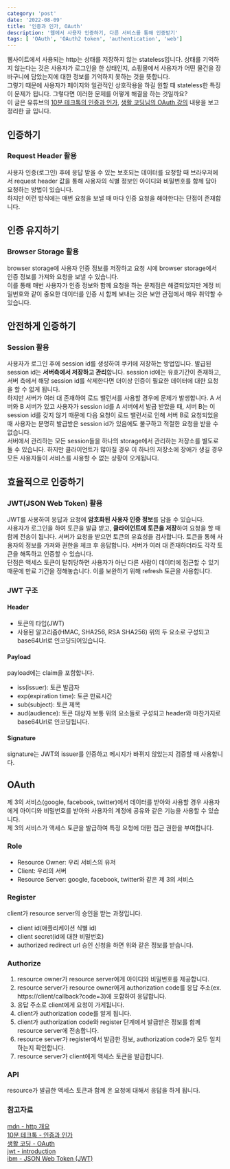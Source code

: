 ```yaml
---
category: 'post'
date: '2022-08-09'
title: '인증과 인가, OAuth'
description: '웹에서 사용자 인증하기, 다른 서비스를 통해 인증받기'
tags: [ 'OAuth', 'OAuth2 token', 'authentication', 'web']
---
```


웹사이트에서 사용되는 http는 상태를 저장하지 않는 stateless입니다. 상태를 기억하지 않는다는 것은 사용자가 로그인을 한 상태인지, 쇼핑몰에서 사용자가 어떤 물건을 장바구니에 담았는지에 대한 정보를 기억하지 못하는 것을 뜻합니다.<br/>
그렇기 때문에 사용자가 페이지와 일관적인 상호작용을 하길 원할 때 stateless한 특징이 문제가 됩니다. 그렇다면 이러한 문제를 어떻게 해결을 하는 것일까요?<br/>
이 글은 유튜브의 [10분 테크톡의 인증과 인가](https://www.youtube.com/watch?v=y0xMXlOAfss), [생활 코딩님의 OAuth 강의](https://www.youtube.com/watch?v=hm2r6LtUbk8&list=PLuHgQVnccGMA4guyznDlykFJh28_R08Q-) 내용을 보고 정리한 글 입니다.<br/>

## 인증하기

### Request Header 활용

사용자 인증(로그인) 후에 응답 받을 수 있는 보호되는 데이터를 요청할 때 브라우저에서 request header 값을 통해 사용자의 식별 정보인 아이디와 비밀번호를 함께 담아 요청하는 방법이 있습니다.<br/>
하지만 이런 방식에는 매번 요청을 보낼 때 마다 인증 요청을 해야한다는 단점이 존재합니다.<br/>

## 인증 유지하기

### Browser Storage 활용

browser storage에 사용자 인증 정보를 저장하고 요청 시에 browser storage에서 인증 정보를 가져와 요청을 보낼 수 있습니다.<br/>
이를 통해 매번 사용자가 인증 정보와 함께 요청을 하는 문제점은 해결되었지만 계정 비밀번호와 같이 중요한 데이터를 인증 시 함께 보내는 것은 보안 관점에서 매우 취약할 수 있습니다.<br/>

## 안전하게 인증하기

### Session 활용

사용자가 로그인 후에 session id를 생성하여 쿠키에 저장하는 방법입니다. 발급된 session id는 **서버측에서 저장하고 관리**합니다. session id에는 유효기간이 존재하고, 서버 측에서 해당 session id를 삭제한다면 더이상 인증이 필요한 데이터에 대한 요청을 할 수 없게 됩니다.<br/>
하지만 서버가 여러 대 존재하여 로드 밸런서를 사용할 경우에 문제가 발생합니다. A 서버와 B 서버가 있고 사용자가 session id를 A 서버에서 발급 받았을 때, 서버 B는 이 session id를 갖지 않기 때문에 다음 요청이 로드 밸런서로 인해 서버 B로 요청되었을 때 사용자는 분명히 발급받은 session id가 있음에도 불구하고 적절한 요청을 받을 수 없습니다.<br/>
서버에서 관리하는 모든 session들을 하나의 storage에서 관리하는 저장소를 별도로 둘 수 있습니다. 하지만 클라이언트가 많아질 경우 이 하나의 저장소에 장애가 생길 경우 모든 사용자들이 서비스를 사용할 수 없는 상황이 오게됩니다.<br/>

## 효율적으로 인증하기

### JWT(JSON Web Token) 활용

JWT를 사용하여 응답과 요청에 **암호화된 사용자 인증 정보**를 담을 수 있습니다.<br/>
사용자가 로그인을 하여 토큰을 발급 받고, **클라이언트에 토큰을 저장**하여 요청을 할 때 함께 전송이 됩니다. 서버가 요청을 받으면 토큰의 유효성을 검사합니다. 토큰을 통해 사용자의 정보를 가져와 권한을 체크 후 응답합니다. 서버가 여러 대 존재하더라도 각각 토큰을 해독하고 인증할 수 있습니다.<br/>
단점은 액세스 토큰이 탈취당하면 사용자가 아닌 다른 사람이 데이터에 접근할 수 있기 때문에 만료 기간을 정해놓습니다. 이를 보완하기 위해 refresh 토큰을 사용합니다.<br/>

### JWT 구조

#### Header

- 토큰의 타입(JWT)
- 사용된 알고리즘(HMAC, SHA256, RSA SHA256)
  위의 두 요소로 구성되고 base64Url로 인코딩되어있습니다.

#### Payload

payload에는 claim을 포함합니다.

- iss(issuer): 토큰 발급자
- exp(expiration time): 토큰 만료시간
- sub(subject): 토큰 제목
- aud(audience): 토큰 대상자
  보통 위의 요소들로 구성되고 header와 마찬가지로 base64Url로 인코딩됩니다.

#### Signature

signature는 JWT의 issuer를 인증하고 메시지가 바뀌지 않았는지 검증할 때 사용합니다.

## OAuth

제 3의 서비스(google, facebook, twitter)에서 데이터를 받아와 사용할 경우 사용자에게 아이디와 비밀번호를 받아와 사용자의 계정에 공유와 같은 기능을 사용할 수 있습니다.<br/>
제 3의 서비스가 액세스 토큰을 발급하여 특정 요청에 대한 접근 권한을 부여합니다.<br/>

### Role

- Resource Owner: 우리 서비스의 유저
- Client: 우리의 서버
- Resource Server: google, facebook, twitter와 같은 제 3의 서비스

### Register

client가 resource server의 승인을 받는 과정입니다.<br/>

- client id(애플리케이션 식별 id)
- client secret(id에 대한 비밀번호)
- authorized redirect url
  승인 신청을 하면 위와 같은 정보를 받습니다.<br/>

### Authorize

1. resource owner가 resource server에게 아이디와 비밀번호를 제공합니다.
2. resource server가 resource owner에게 authorization code를 응답 주소(ex. https://client/callback?code=3)에 포함하여 응답합니다.
3. 응답 주소로 client에게 요청이 가게됩니다.
4. client가 authorization code를 알게 됩니다.
5. client가 authorization code와 register 단계에서 발급받은 정보를 함께 resource server에 전송합니다.
6. resource server가 register에서 발급한 정보, authorization code가 모두 일치하는지 확인합니다.
7. resource server가 client에게 액세스 토큰을 발급합니다.

### API

resource가 발급한 액세스 토큰과 함께 온 요청에 대해서 응답을 하게 됩니다.<br/>

### 참고자료

[mdn - http 개요](https://developer.mozilla.org/ko/docs/Web/HTTP/Overview)<br/>
[10분 테크톡 - 인증과 인가](https://www.youtube.com/watch?v=y0xMXlOAfss)<br/>
[생활 코딩 - OAuth](https://www.youtube.com/watch?v=hm2r6LtUbk8&list=PLuHgQVnccGMA4guyznDlykFJh28_R08Q-)<br/>
[jwt - introduction](https://jwt.io/introduction)<br/>
[ibm - JSON Web Token (JWT)](https://www.ibm.com/docs/en/cics-ts/6.1?topic=cics-json-web-token-jwt)<br/>
